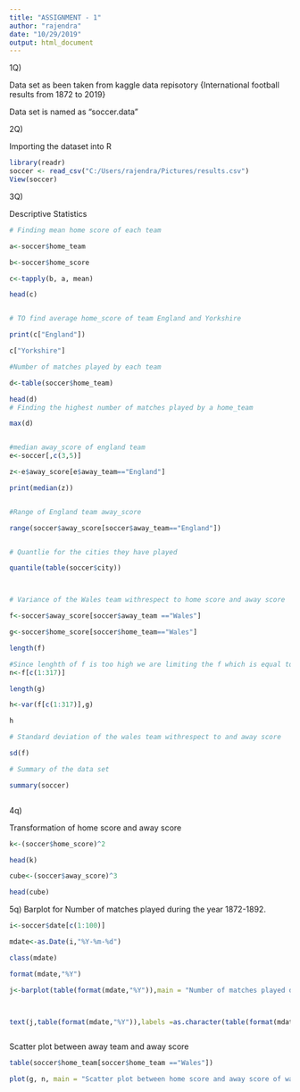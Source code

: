 ---
title: "ASSIGNMENT - 1"
author: "rajendra"
date: "10/29/2019"
output: html_document
---

1Q)

Data set as been taken from kaggle data repisotory {International football results from 1872 to 2019}

Data set is named as "soccer.data"

2Q)

Importing the dataset into R

```{r}
library(readr)
soccer <- read_csv("C:/Users/rajendra/Pictures/results.csv")
View(soccer)
```

3Q)

Descriptive  Statistics 

```{r}
# Finding mean home score of each team

a<-soccer$home_team

b<-soccer$home_score

c<-tapply(b, a, mean)

head(c)


# TO find average home_score of team England and Yorkshire 

print(c["England"])

c["Yorkshire"]

#Number of matches played by each team

d<-table(soccer$home_team)

head(d)
# Finding the highest number of matches played by a home_team

max(d)


#median away_score of england team 
e<-soccer[,c(3,5)]

z<-e$away_score[e$away_team=="England"]

print(median(z))


#Range of England team away_score

range(soccer$away_score[soccer$away_team=="England"])


# Quantlie for the cities they have played 

quantile(table(soccer$city))



# Variance of the Wales team withrespect to home score and away score

f<-soccer$away_score[soccer$away_team =="Wales"]

g<-soccer$home_score[soccer$home_team=="Wales"]

length(f)

#Since lenghth of f is too high we are limiting the f which is equal to g
n<-f[c(1:317)]

length(g)

h<-var(f[c(1:317)],g)

h

# Standard deviation of the wales team withrespect to and away score

sd(f)

# Summary of the data set

summary(soccer)



```

4q)

Transformation of home score and away score 

```{r}
k<-(soccer$home_score)^2

head(k)

cube<-(soccer$away_score)^3

head(cube)
```

5q)
Barplot for Number of matches played during the year 1872-1892.

```{r}

i<-soccer$date[c(1:100)]

mdate<-as.Date(i,"%Y-%m-%d")

class(mdate)

format(mdate,"%Y")

j<-barplot(table(format(mdate,"%Y")),main = "Number of matches played during year 1872-1892",xlab = "Years",ylab = "No.of Matches played",col = "Green")



text(j,table(format(mdate,"%Y")),labels =as.character(table(format(mdate,"%Y"))),adj = c(0.5,-0.5))



```

Scatter plot between away team and away score
```{r}

table(soccer$home_team[soccer$home_team =="Wales"])

plot(g, n, main = "Scatter plot between home score and away score of wales",xlab = "home score",ylab = "away score")

```










